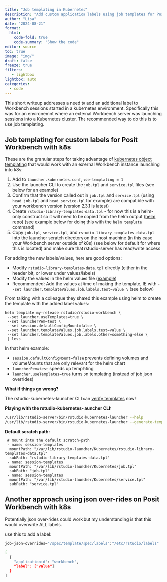 ```yaml
---
title: "Job templating in Kubernetes" 
description: "Add custom application labels using job templates for Posit Workbench with k8s"
author: "Lisa"
date: "2024-08-21"
format:
  html:
    code-fold: true
    code-summary: "Show the code"
editor: source
toc: true
image: "img/"
draft: false
freeze: true
filters:
   - lightbox
lightbox: auto
categories:
  - code
---
```


This short writeup addresses a need to add an additional label to Workbench sessions started in a kubernetes environment. Specifically this was for an environemnt where an external Workbench server was launching sessions into a Kubernetes cluster. The recommended way to do this is to use job templating. 

## Job templating for custom labels for Posit Workbench with k8s

These are the granular steps for taking advantage of [kubernetes object templating](https://docs.posit.co/ide/server-pro/job_launcher/kubernetes_plugin.html#kube-templating) that would work with an external Workbench instance launching into k8s: 


1. Add to `launcher.kubernetes.conf`, `use-templating = 1`
2. Use the launcher CLI to create the `job.tpl` and `service.tpl` files (see below for an example) 
3. Confirm that the version called out in  `job.tpl` and `service.tpl` (using `head job.tpl` and `head service.tpl` for example) are compatible with your workbench version (version 2.3.1 is latest)
4. Create  `rstudio-library-templates-data.tpl` - for now this is a helm-only construct so it will need to be copied from the helm output ([helm repo](https://github.com/rstudio/helm/tree/main/charts/rstudio-workbench)) (see example below for doing this with the `helm template` command) 
5. Copy `job.tpl`, `service.tpl`, and `rstudio-library-templates-data.tpl` into the launcher scratch directory on the host machine (in this case your Workbench server outside of k8s) (see below for default for where this is located) and make sure that rstudio-server has read/write access

For adding the new labels/values, here are good options:

- Modify `rstudio-library-templates-data.tpl` directly (either in the header bit, or lower under values/labels)
- Modify the values in the helm values file ([example](https://github.com/rstudio/helm/blob/5fb2ad5cecf84680c8e64e4d8123df9d4e0c1cc7/charts/rstudio-workbench/values.yaml#L82-L109))
- Recommended: Add the values at time of making the template, IE with `--set launcher.templateValues.job.labels.test=value \` (see below)


From talking with a colleague they shared this example using helm to create the template with the added label values:

```
helm template my-release rstudio/rstudio-workbench \
 --set launcher.useTemplates=true \
 --set launcherPem=test \
 --set session.defaultConfigMount=false \
 --set launcher.templateValues.job.labels.test=value \
 --set launcher.templateValues.job.labels.other=something-else \
 | less
```
In that helm example:

- `session.defaultConfigMount=false` prevents defining volumes and volumeMounts that are only relevant for the helm chart
- `launcherPem=test` speeds up templating
- `launcher.useTemplates=true` turns on templating (instead of job json overrides)

**What if things go wrong?**

The rstudio-kubernetes-launcher CLI can [verify templates](https://docs.posit.co/ide/server-pro/job_launcher/kubernetes_plugin.html#validating-templates) now!

**Playing with the rstudio-kubernetes-launcher CLI:**

```bash
/usr/lib/rstudio-server/bin/rstudio-kubernetes-launcher --help
/usr/lib/rstudio-server/bin/rstudio-kubernetes-launcher --generate-templates --scratch-path=/tmp/hello
```

**Default scratch path:**

```
 # mount into the default scratch-path
 - name: session-templates
  mountPath: "/var/lib/rstudio-launcher/Kubernetes/rstudio-library-templates-data.tpl"
  subPath: "rstudio-library-templates-data.tpl"
 - name: session-templates
  mountPath: "/var/lib/rstudio-launcher/Kubernetes/job.tpl"
  subPath: "job.tpl"
 - name: session-templates
  mountPath: "/var/lib/rstudio-launcher/Kubernetes/service.tpl"
  subPath: "service.tpl"
```

## Another approach using json over-rides on Posit Workbench with k8s

Potentially json over-rides could work but my understanding is that this would overwrite ALL labels. 

use this to add a label:
```.bash
job-json-overrides="/spec/template/spec/labels":"/etc/rstudio/labels"
```

```.bash
[
  {
    "applicationid": "workbench",
    "label": ["value"]
  }
]
```

